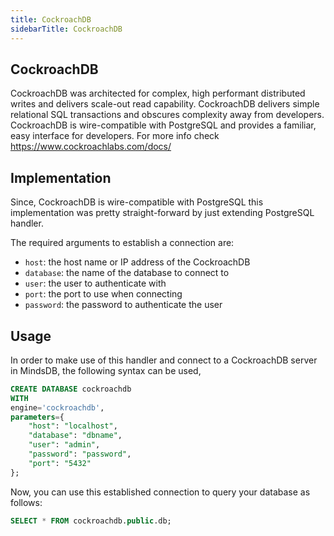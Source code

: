 ---
title: CockroachDB
sidebarTitle: CockroachDB
---
## CockroachDB

CockroachDB was architected for complex, high performant distributed writes and delivers scale-out read capability. CockroachDB delivers simple relational SQL transactions and obscures complexity away from developers. CockroachDB is wire-compatible with PostgreSQL and provides a familiar, easy interface for developers. For more info check https://www.cockroachlabs.com/docs/

## Implementation

Since, CockroachDB is wire-compatible with PostgreSQL this implementation was pretty straight-forward by just extending PostgreSQL handler.

The required arguments to establish a connection are:

* `host`: the host name or IP address of the CockroachDB
* `database`: the name of the database to connect to
* `user`: the user to authenticate with
* `port`: the port to use when connecting
* `password`: the password to authenticate the user

## Usage

In order to make use of this handler and connect to a CockroachDB server in MindsDB, the following syntax can be used,

```sql
CREATE DATABASE cockroachdb
WITH
engine='cockroachdb',
parameters={
    "host": "localhost",
    "database": "dbname",
    "user": "admin",
    "password": "password",
    "port": "5432"
};
```

Now, you can use this established connection to query your database as follows:

```sql
SELECT * FROM cockroachdb.public.db;
```